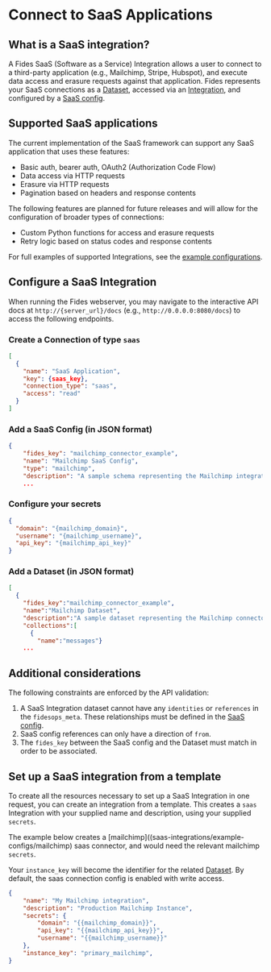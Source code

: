 # Connect to SaaS Applications

## What is a SaaS integration?


A Fides SaaS (Software as a Service) Integration allows a user to connect to a third-party application (e.g., Mailchimp, Stripe, Hubspot), and execute data access and erasure requests against that application. Fides represents your SaaS connections as a [Dataset](/user-guides/datasets), accessed via an [Integration](/user-guides/integrations), and configured by a [SaaS config](saas-integrations/saas-config).

## Supported SaaS applications

The current implementation of the SaaS framework can support any SaaS application that uses these features:

- Basic auth, bearer auth, OAuth2 (Authorization Code Flow)
- Data access via HTTP requests
- Erasure via HTTP requests
- Pagination based on headers and response contents

The following features are planned for future releases and will allow for the configuration of broader types of connections:

- Custom Python functions for access and erasure requests
- Retry logic based on status codes and response contents


For full examples of supported Integrations, see the [example configurations](saas-integrations/example-configs/adobe).

## Configure a SaaS Integration

When running the Fides webserver, you may navigate to the interactive API docs at `http://{server_url}/docs` (e.g., `http://0.0.0.0:8080/docs`) to access the following endpoints.


### Create a Connection of type `saas`

```json filename="PATCH /api/v1/connection"
[
  {
    "name": "SaaS Application",
    "key": {saas_key},
    "connection_type": "saas",
    "access": "read"
  }
]
```

### Add a SaaS Config (in JSON format)

```json filename="PATCH /api/v1/connection/{saas_key}/saas_config"
{
    "fides_key": "mailchimp_connector_example",
    "name": "Mailchimp SaaS Config",
    "type": "mailchimp",
    "description": "A sample schema representing the Mailchimp integration for fides"
    ...
```

### Configure your secrets

```json filename="PUT /api/v1/connection/{saas_key}/secret"
{
  "domain": "{mailchimp_domain}",
  "username": "{mailchimp_username}",
  "api_key": "{mailchimp_api_key}"
}
```

### Add a Dataset (in JSON format)

```json filename="PUT /api/v1/connection/{saas_key}/dataset"
[
  {
    "fides_key":"mailchimp_connector_example",
    "name":"Mailchimp Dataset",
    "description":"A sample dataset representing the Mailchimp connector for fidesops",
    "collections":[
      {
        "name":"messages"}
    ...
```

## Additional considerations

The following constraints are enforced by the API validation:

1. A SaaS Integration dataset cannot have any `identities` or `references` in the `fidesops_meta`. These relationships must be defined in the [SaaS config](saas-integrations/saas-config).
2. SaaS config references can only have a direction of `from`.
3. The `fides_key` between the SaaS config and the Dataset must match in order to be associated.

## Set up a SaaS integration from a template

To create all the resources necessary to set up a SaaS Integration in one request, you can create an integration from
a template. This creates a `saas` Integration with your supplied name and description, using your supplied `secrets`.


The example below creates a [mailchimp]((saas-integrations/example-configs/mailchimp) saas connector, and would need the relevant mailchimp `secrets`.

Your `instance_key` will become the identifier for the related [Dataset](/user-guides/datasets). By default, the saas connection config is enabled with write access.

```json filename="POST /connection/instantiate/mailchimp"
{
    "name": "My Mailchimp integration",
    "description": "Production Mailchimp Instance",
    "secrets": {
        "domain": "{{mailchimp_domain}}",
        "api_key": "{{mailchimp_api_key}}",
        "username": "{{mailchimp_username}}"
    },
    "instance_key": "primary_mailchimp",
}
```

